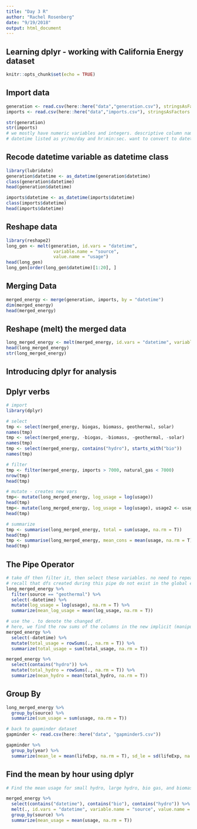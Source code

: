 ```yaml
---
title: "Day 3 R"
author: "Rachel Rosenberg"
date: "9/19/2018"
output: html_document
---
```


## Learning dplyr - working with California Energy dataset

```r
knitr::opts_chunk$set(echo = TRUE)
```

## Import data

```r
generation <- read.csv(here::here("data","generation.csv"), stringsAsFactors = F)
imports <- read.csv(here::here("data","imports.csv"), stringsAsFactors = F)

str(generation)
str(imports)
# we mostly have numeric variables and integers. descriptive column names. 
# datetime listed as yr/mo/day and hr:min:sec. want to convert to datetime

```

## Recode datetime variable as datetime class

```r
library(lubridate)
generation$datetime <- as_datetime(generation$datetime)
class(generation$datetime)
head(generation$datetime)

imports$datetime <- as_datetime(imports$datetime)
class(imports$datetime)
head(imports$datetime)
```

## Reshape data

```r
library(reshape2)
long_gen <- melt(generation, id.vars = "datetime",
                  variable.name = "source",
                  value.name = "usage")
head(long_gen)
long_gen[order(long_gen$datetime)[1:20], ]
```

## Merging Data
 
```r
merged_energy <- merge(generation, imports, by = "datetime")
dim(merged_energy)
head(merged_energy)
```

## Reshape (melt) the merged data

```r
long_merged_energy <- melt(merged_energy, id.vars = "datetime", variable.name = "source", value.name = "usage")
head(long_merged_energy)
str(long_merged_energy)
```

## Introducing dplyr for analysis
## Dplyr verbs

```r
# import
library(dplyr)

# select
tmp <- select(merged_energy, biogas, biomass, geothermal, solar)
names(tmp)
tmp <- select(merged_energy, -biogas, -biomass, -geothermal, -solar)
names(tmp)
tmp <- select(merged_energy, contains("hydro"), starts_with("bio"))
names(tmp)

# filter
tmp <- filter(merged_energy, imports > 7000, natural_gas < 7000)
nrow(tmp)
head(tmp)

# mutate - creates new vars
tmp<- mutate(long_merged_energy, log_usage = log(usage))
head(tmp)
tmp<- mutate(long_merged_energy, log_usage = log(usage), usage2 <- usage^2, usage3 <- usage^3)
head(tmp)

# summarize
tmp <- summarise(long_merged_energy, total = sum(usage, na.rm = T))
head(tmp)
tmp <- summarise(long_merged_energy, mean_cons = mean(usage, na.rm = T))
head(tmp)
```

## The Pipe Operator

```r
# take df then filter it, then select these variables. no need to repeat df name!
# recall that dfs created during this pipe do not exist in the global environment
long_merged_energy %>%
  filter(source == "geothermal") %>%
  select(-datetime) %>%
  mutate(log_usage = log(usage), na.rm = T) %>%
  summarize(mean_log_usage = mean(log_usage, na.rm = T))

# use the . to denote the changed df.
# here, we find the row sums of the columns in the new implicit (manipulated) df
merged_energy %>%
  select(-datetime) %>%
  mutate(total_usage = rowSums(., na.rm = T)) %>%
  summarize(total_usage = sum(total_usage, na.rm = T))

merged_energy %>%
  select(contains("hydro")) %>%
  mutate(total_hydro = rowSums(., na.rm = T)) %>%
  summarize(mean_hydro = mean(total_hydro, na.rm = T))
```

## Group By

```r
long_merged_energy %>%
  group_by(source) %>%
  summarize(sum_usage = sum(usage, na.rm = T))

# back to gapminder dataset
gapminder <- read.csv(here::here("data", "gapminder5.csv"))

gapminder %>%
  group_by(year) %>%
  summarize(mean_le = mean(lifeExp, na.rm = T), sd_le = sd(lifeExp, na.rm = T))
```

## Find the mean by hour using dplyr

```r
# Find the mean usage for small hydro, large hydro, bio gas, and biomass

merged_energy %>%
  select(contains("datetime"), contains("bio"), contains("hydro")) %>%
  melt(., id.vars = "datetime", variable.name = "source", value.name = "usage") %>%
  group_by(source) %>%
  summarize(mean_usage = mean(usage, na.rm = T))
  
```

